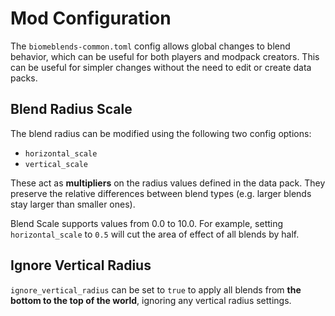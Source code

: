 # Mod Configuration

The `biomeblends-common.toml` config allows global changes to blend behavior, which can be useful for both players and modpack creators. This can be useful for simpler changes without the need to edit or create data packs.

## Blend Radius Scale

The blend radius can be modified using the following two config options: 

- `horizontal_scale` 
- `vertical_scale` 

These act as **multipliers** on the radius values defined in the data pack. They preserve the relative differences between blend types (e.g. larger blends stay larger than smaller ones).

Blend Scale supports values from 0.0 to 10.0. For example, setting `horizontal_scale` to `0.5` will cut the area of effect of all blends by half.

## Ignore Vertical Radius

`ignore_vertical_radius` can be set to `true` to apply all blends from **the bottom to the top of the world**, ignoring any vertical radius settings.